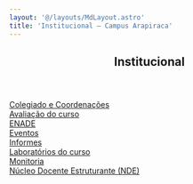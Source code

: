 ```yaml
---
layout: '@/layouts/MdLayout.astro'
title: 'Institucional — Campus Arapiraca'
---
```



<span></span>
<article id="content">
<header>

<h1>
         Institucional
        </h1>


</header>
<div id="viewlet-above-content-body">
</div>
<div id="content-core">
<div class="row">
<div class="col-lg-3 col-sm-4 buttonView">
<a class="buttonItem" href="/cpt/institucional/administracao">
<span>
            Colegiado e Coordenações
           </span>
</a>
</div>
<div class="col-lg-3 col-sm-4 buttonView">
<a class="buttonItem" href="/cpt/institucional/avaliacao-do-curso">
<span>
            Avaliação do curso
           </span>
</a>
</div>
<div class="col-lg-3 col-sm-4 buttonView">
<a class="buttonItem" href="/cpt/institucional/enade">
<span>
            ENADE
           </span>
</a>
</div>
<div class="col-lg-3 col-sm-4 buttonView">
<a class="buttonItem" href="/cpt/institucional/eventos">
<span>
            Eventos
           </span>
</a>
</div>
<div class="col-lg-3 col-sm-4 buttonView">
<a class="buttonItem" href="/cpt/institucional/informes">
<span>
            Informes
           </span>
</a>
</div>
<div class="col-lg-3 col-sm-4 buttonView">
<a class="buttonItem" href="/cpt/institucional/infraestrutura">
<span>
            Laboratórios do curso
           </span>
</a>
</div>
<div class="col-lg-3 col-sm-4 buttonView">
<a class="buttonItem" href="/cpt/institucional/monitoria">
<span>
            Monitoria
           </span>
</a>
</div>
<div class="col-lg-3 col-sm-4 buttonView">
<a class="buttonItem" href="/cpt/institucional/nucleo-docente-estruturante-nde">
<span>
            Núcleo Docente Estruturante (NDE)
           </span>
</a>
</div>
</div>

</div>
<div id="viewlet-below-content-body">
</div>
</article>